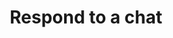 ---
title: 'Respond to a chat'
openapi: 'POST /{version}/{account_id}/{project_id}/chat/respond'
---